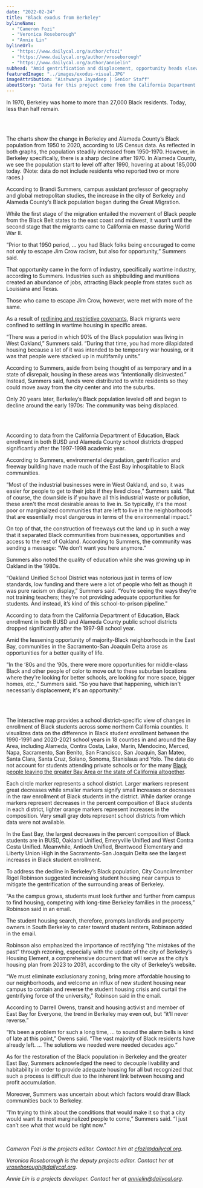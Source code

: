 ```yaml
---
date: "2022-02-24"
title: "Black exodus from Berkeley"
bylineName:
  - "Cameron Fozi"
  - "Veronica Roseborough"
  - "Annie Lin"
bylineUrl:
  - "https://www.dailycal.org/author/cfozi"
  - "https://www.dailycal.org/author/vroseborough"
  - "https://www.dailycal.org/author/annielin"
subhead: "Amid gentrification and displacement, opportunity heads elsewhere"
featuredImage: "../images/exodus-visual.JPG"
imageAttribution: "Aishwarya Jayadeep | Senior Staff"
aboutStory: "Data for this project come from the California Department of Education and the U.S. Census."
---
```



In 1970, Berkeley was home to more than 27,000 Black residents. Today, less than half remain.

<br />
<BlackPopulationCensus />
<br />

The charts show the change in Berkeley and Alameda County’s Black population from 1950 to 2020, according to US Census data. As reflected in both graphs, the population steadily increased from 1950-1970. However, in Berkeley specifically, there is a sharp decline after 1970. In Alameda County, we see the population start to level off after 1990, hovering at about 185,000 today. (Note: data do not include residents who reported two or more races.)

According to Brandi Summers, campus assistant professor of geography and global metropolitan studies, the increase in the city of Berkeley and Alameda County’s Black population began during the Great Migration.

While the first stage of the migration entailed the movement of Black people from the Black Belt states to the east coast and midwest, it wasn’t until the second stage that the migrants came to California en masse during World War II.

“Prior to that 1950 period, … you had Black folks being encouraged to come not only to escape Jim Crow racism, but also for opportunity,” Summers said.

That opportunity came in the form of industry, specifically wartime industry, according to Summers. Industries such as shipbuilding and munitions created an abundance of jobs, attracting Black people from states such as Louisiana and Texas.

Those who came to escape Jim Crow, however, were met with more of the same.

As a result of [redlining and restrictive covenants](https://dailycal-projects.netlify.app/2021-07-10-redlining), Black migrants were confined to settling in wartime housing in specific areas.

“There was a period in which 90% of the Black population was living in West Oakland,” Summers said. “During that time, you had more dilapidated housing because a lot of it was intended to be temporary war housing, or it was that people were stacked up in multifamily units.”

According to Summers, aside from being thought of as temporary and in a state of disrepair, housing in these areas was “intentionally disinvested.” Instead, Summers said, funds were distributed to white residents so they could move away from the city center and into the suburbs.

Only 20 years later, Berkeley’s Black population leveled off and began to decline around the early 1970s: The community was being displaced.

<br />

<BUSDBlackEnrollment />

<br />

According to data from the California Department of Education, Black enrollment in both BUSD and Alameda County school districts dropped significantly after the 1997-1998 academic year.

According to Summers, environmental degradation, gentrification and freeway building have made much of the East Bay inhospitable to Black communities.

“Most of the industrial businesses were in West Oakland, and so, it was easier for people to get to their jobs if they lived close,” Summers said. “But of course, the downside is if you have all this industrial waste or pollution, these aren't the most desirable areas to live in. So typically, it's the most poor or marginalized communities that are left to live in the neighborhoods that are essentially most dangerous in terms of the environmental impact.”

On top of that, the construction of freeways cut the land up in such a way that it separated Black communities from businesses, opportunities and access to the rest of Oakland. According to Summers, the community was sending a message: “We don’t want you here anymore.”

Summers also noted the quality of education while she was growing up in Oakland in the 1980s.

“Oakland Unified School District was notorious just in terms of low standards, low funding and there were a lot of people who felt as though it was pure racism on display,” Summers said. “You’re seeing the ways they’re not training teachers; they’re not providing adequate opportunities for students. And instead, it’s kind of this school-to-prison pipeline.”

According to data from the California Department of Education, Black enrollment in both BUSD and Alameda County public school districts dropped significantly after the 1997-98 school year.

Amid the lessening opportunity of majority-Black neighborhoods in the East Bay, communities in the Sacramento-San Joaquin Delta arose as opportunities for a better quality of life.

“In the ‘80s and the ‘90s, there were more opportunities for middle-class Black and other people of color to move out to these suburban locations where they're looking for better schools, are looking for more space, bigger homes, etc.,” Summers said. “So you have that happening, which isn't necessarily displacement; it's an opportunity.”

<br />

<DistrictMap />

<br />

The interactive map provides a school district-specific view of changes in enrollment of Black students across some northern California counties. It visualizes data on the difference in Black student enrollment between the 1990-1991 and 2020-2021 school years in 18 counties in and around the Bay Area, including Alameda, Contra Costa, Lake, Marin, Mendocino, Merced, Napa, Sacramento, San Benito, San Francisco, San Joaquin, San Mateo, Santa Clara, Santa Cruz, Solano, Sonoma, Stanislaus and Yolo. The data do not account for students attending private schools or for the many [Black people leaving the greater Bay Area or the state of California altogether](https://calmatters.org/newsletters/whatmatters/2020/07/inside-californias-black-exodus/).

Each circle marker represents a school district. Larger markers represent great decreases while smaller markers signify small increases or decreases in the raw enrollment of Black students in the district. While darker orange markers represent decreases in the percent composition of Black students in each district, lighter orange markers represent increases in the composition. Very small gray dots represent school districts from which data were not available.

In the East Bay, the largest decreases in the percent composition of Black students are in BUSD, Oakland Unified, Emeryville Unified and West Contra Costa Unified. Meanwhile, Antioch Unified, Brentwood Elementary and Liberty Union High in the Sacramento-San Joaquin Delta see the largest increases in Black student enrollment.

To address the decline in Berkeley’s Black population, City Councilmember Rigel Robinson suggested increasing student housing near campus to mitigate the gentrification of the surrounding areas of Berkeley.

“As the campus grows, students must look further and further from campus to find housing, competing with long-time Berkeley families in the process,” Robinson said in an email.

The student housing search, therefore, prompts landlords and property owners in South Berkeley to cater toward student renters, Robinson added in the email.

Robinson also emphasized the importance of rectifying “the mistakes of the past” through rezoning, especially with the update of the city of Berkeley’s Housing Element, a comprehensive document that will serve as the city’s housing plan from 2023 to 2031, according to the city of Berkeley’s website.

“We must eliminate exclusionary zoning, bring more affordable housing to our neighborhoods, and welcome an influx of new student housing near campus to contain and reverse the student housing crisis and curtail the gentrifying force of the university,” Robinson said in the email.

According to Darrell Owens, transit and housing activist and member of East Bay for Everyone, the trend in Berkeley may even out, but “it’ll never reverse.”

“It’s been a problem for such a long time, … to sound the alarm bells is kind of late at this point,” Owens said. “The vast majority of Black residents have already left. … The solutions we needed were needed decades ago.”

As for the restoration of the Black population in Berkeley and the greater East Bay, Summers acknowledged the need to decouple livability and habitability in order to provide adequate housing for all but recognized that such a process is difficult due to the inherent link between housing and profit accumulation.

Moreover, Summers was uncertain about which factors would draw Black communities back to Berkeley.

“I’m trying to think about the conditions that would make it so that a city would want its most marginalized people to come,” Summers said. “I just can’t see what that would be right now.”

<br />

_Cameron Fozi is the projects editor. Contact him at [cfozi@dailycal.org](mailto:cfozi@dailycal.org)._

_Veronica Roseborough is the deputy projects editor. Contact her at [vroseborough@dailycal.org](mailto:vroseborough@dailycal.org)._

_Annie Lin is a projects developer. Contact her at [annielin@dailycal.org](mailto:annielin@dailycal.org)._
